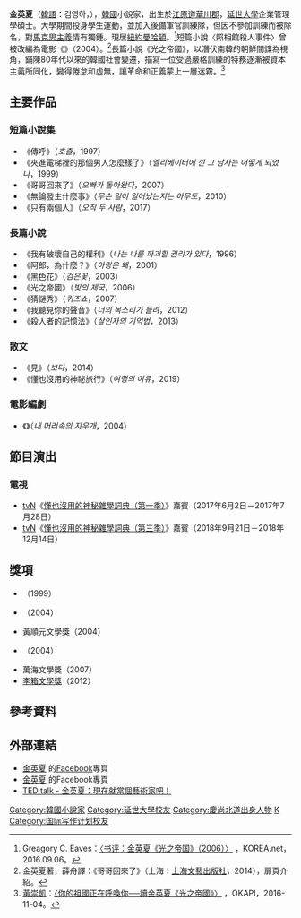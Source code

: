 {{Infobox writer <!-- For more information see [[:Template:Infobox_Writer/doc|:Template:Infobox Writer/doc]]. --> 
| name        = 金英夏
| image       = kimyoungha.jpg
| image_size    = 
| alt           = 
| caption       = 
| pseudonym     = 
| birth_name    = 
| birth_date   = {{birth date and age|1968|11|11}}
| birth_place  = {{ROK}}[[江原道|江原道]][[華川郡|華川郡]]
| death_date    = <!-- {{Death date and age|YYYY|MM|DD|YYYY|MM|DD}} -->
| death_place   = 
| resting_place = 
| occupation  = 小說家
| education     = 
| alma_mater    = [[延世大學|延世大學]]
| period        = 
| genre         = [[小說|小說]]
| subject       = 
| notableworks  = 《我有破壞自己的權利》、《光之帝國》
| spouse        = 
| partner       = 
| children      = 
| relatives     = 
| awards        = {{link-ko|現代文學獎|현대문학상}}（1999）<br/>{{link-ko|東仁文學獎|동인문학상}}（2004）<br/>黃順元文學獎（2004）<br/>{{link-ko|怡山文學獎|이산문학상}}（2004）<br/>萬海文學獎（2007）<br/>[[李箱文學獎|李箱文學獎]]（2012）
| signature     = 
| signature_alt = 
| module        =
| website       = 
| portaldisp    = 
}}
'''金英夏'''（[[韓語|韓語]]：김영하，{{bd|1968年|11月11日||}}），[[韓國|韓國]]小說家，出生於[[江原道|江原道]][[華川郡|華川郡]]，[[延世大學|延世大學]]企業管理學碩士。大學期間投身學生運動，並加入後備軍官訓練隊，但因不參加訓練而被除名，對[[馬克思主義|馬克思主義]]情有獨鍾。現居[[紐約|紐約]][[曼哈頓|曼哈頓]]。<ref>Greagory C. Eaves：[http://chinese.korea.net/NewsFocus/Culture/view?articleId=140335 〈书评：金英夏《光之帝国》（2006）〉] {{Wayback|url=http://chinese.korea.net/NewsFocus/Culture/view?articleId=140335 |date=20161127220328 }}，KOREA.net，2016.09.06。</ref>短篇小說〈照相館殺人事件〉曾被改編為電影《{{link-ko|紅字 (2004年電影)|주홍글씨 (2004년 영화)|紅字}}》（2004）。<ref>金英夏著，薛舟譯：《哥哥回來了》（上海：[[上海文藝出版社|上海文藝出版社]]，2014），扉頁介紹。</ref>長篇小說《光之帝國》，以潛伏南韓的朝鮮間諜為視角，鋪陳80年代以來的韓國社會變遷，描寫一位受過嚴格訓練的特務逐漸被資本主義所同化，變得倦怠和虛無，讓革命和正義蒙上一層迷霧。<ref>[[黃崇凱|黃崇凱]]：[http://okapi.books.com.tw/article/9176 〈你的祖國正在呼喚你──讀金英夏《光之帝國》〉] {{Wayback|url=http://okapi.books.com.tw/article/9176 |date=20161127215323 }}，OKAPI，2016-11-04。</ref>

==主要作品==
===短篇小說集===
*《傳呼》（''호출''，1997）
*《夾進電梯裡的那個男人怎麼樣了》（''엘리베이터에 낀 그 남자는 어떻게 되었나''，1999）
*《哥哥回來了》（''오빠가 돌아왔다''，2007）
*《無論發生什麼事》（''무슨 일이 일어났는지는 아무도''，2010）
*《只有兩個人》（''오직 두 사람''，2017）

===長篇小說===
*《我有破壞自己的權利》（''나는 나를 파괴할 권리가 있다''，1996）
*《阿郎，為什麼？》（''아랑은 왜''，2001）
*《黑色花》（''검은꽃''，2003）
*《光之帝國》（''빛의 제국''，2006）
*《猜謎秀》（''퀴즈쇼''，2007）
*《我聽見你的聲音》（''너의 목소리가 들려''，2012）
*《[[殺人者的記憶法|殺人者的記憶法]]》（''살인자의 기억법''，2013）

===散文===
*《見》（''보다''，2014）
*《懂也沒用的神祕旅行》（''여행의 이유''，2019）

===電影編劇===
*《{{link-ko|腦海中的橡皮擦|내 머리 속의 지우개}}》（''내 머리속의 지우개''，2004）

== 節目演出 ==
=== 電視 ===
* [[tvN|tvN]]《[[懂也沒用的神秘雜學詞典|懂也沒用的神秘雜學詞典（第一季）]]》嘉賓（2017年6月2日－2017年7月28日）
* [[tvN|tvN]]《[[懂也沒用的神秘雜學詞典_(第三季)|懂也沒用的神秘雜學詞典（第三季）]]》嘉賓（2018年9月21日－2018年12月14日）

==獎項==
*{{link-ko|現代文學獎|현대문학상}}（1999）
*{{link-ko|東仁文學獎|동인문학상}}（2004）
*黃順元文學獎（2004）
*{{link-ko|怡山文學獎|이산문학상}}（2004）
*萬海文學獎（2007）
*[[李箱文學獎|李箱文學獎]]（2012）

==參考資料==
{{reflist}}

==外部連結==
*[https://www.facebook.com/writer.younghakim 金英夏] {{Wayback|url=https://www.facebook.com/writer.younghakim |date=20180925123012 }}的[[Facebook|Facebook]]專頁{{en}}
*[https://www.facebook.com/writer.kimyoungha 金英夏] {{Wayback|url=https://www.facebook.com/writer.kimyoungha |date=20190701084448 }}的Facebook專頁{{ko}}
*[http://www.ted.com/talks/young_ha_kim_be_an_artist_right_now?language=zh-tw TED talk - 金英夏：現在就當個藝術家吧！] {{Wayback|url=http://www.ted.com/talks/young_ha_kim_be_an_artist_right_now?language=zh-tw |date=20161211191340 }}{{zh}}

{{DEFAULTSORT:K}}
[[Category:韓國小說家|Category:韓國小說家]]
[[Category:延世大學校友|Category:延世大學校友]]
[[Category:慶尚北道出身人物|Category:慶尚北道出身人物]]
[[Category:金姓|K]]
[[Category:国际写作计划校友|Category:国际写作计划校友]]
